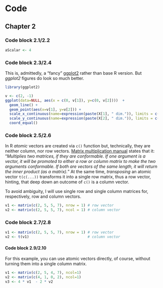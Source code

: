 # Code

## Chapter 2

### Code block 2.1/2.2 {-}
```r
aScalar <- 4
```

### Code block 2.3/2.4 {-}
This is, admittedly, a "fancy" [ggplot2](https://ggplot2.tidyverse.org/) rather than base R version. But _ggplot2_ figures do look so much better.
```r
library(ggplot2)

v <- c(2, -1)
ggplot(data=NULL, aes(x = c(0, v[1]), y=c(0, v[2])))  + 
  geom_line() + 
  geom_point(aes(x=v[1], y=v[2])) + 
  scale_x_continuous(name=expression(paste(X[1], " dim.")), limits = c(-3, 3)) + 
  scale_y_continuous(name=expression(paste(X[2], " dim.")), limits = c(-3, 3)) + 
  coord_equal()
```

### Code block 2.5/2.6 {-}
In R _atomic_ vectors are created via `c()` function but, technically, they are neither column, nor row vectors. [Matrix multiplication manual](https://stat.ethz.ch/R-manual/R-devel/library/base/html/matmult.html) states that it: "_Multiplies two matrices, if they are conformable. If one argument is a vector, it will be promoted to either a row or column matrix to make the two arguments conformable. If both are vectors of the same length, it will return the inner product (as a matrix)._" At the same time, _transposing_ an atomic vector `t(c(...))` transforms it into a single row matrix, thus a row vector, hinting, that deep down an outcome of `c()` is a column vector.

To avoid ambiguity, I will use single row and single column matrices for, respectively, row and column vectors.

```r
v1 <- matrix(c(2, 5, 5, 7), nrow = 1) # row vector
v2 <- matrix(c(2, 5, 5, 7), ncol = 1) # column vector
```

### Code block 2.7/2.8 {-}
```r
v1 <- matrix(c(2, 5, 5, 7), nrow = 1) # row vector
v2 <- t(v1)                           # column vector
```
 

#### Code block 2.9/2.10 {-}
For this example, you can use atomic vectors directly, of course, without turning them into a single column matrix.
```r
v1 <- matrix(c(2, 5, 4, 7), ncol=1)
v2 <- matrix(c(4, 1, 0, 2), ncol=1)
v3 <- 4 * v1  - 2 * v2
```

